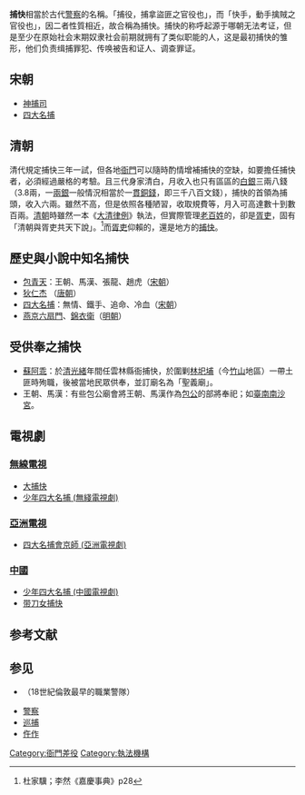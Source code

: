 '''捕快'''相當於古代[[警察|警察]]的名稱。「捕役，捕拿盜匪之官役也」，而「快手，動手擒賊之官役也」，因二者性質相近，故合稱為捕快。捕快的称呼起源于哪朝无法考证，但是至少在原始社会末期奴隶社会前期就拥有了类似职能的人，这是最初捕快的雏形，他们负责缉捕罪犯、传唤被告和证人、调查罪证。

==宋朝==
*[[神捕司|神捕司]]
*[[四大名捕|四大名捕]]

==清朝==
清代規定捕快三年一試，但各地[[衙門|衙門]]可以隨時酌情增補捕快的空缺，如要擔任捕快者，必須經過嚴格的考驗。且三代身家清白，月收入也只有區區的[[白銀|白銀]]三兩八錢（3.8兩，一[[兩銀|兩銀]]一般情況相當於一[[貫|貫]][[銅錢|銅錢]]，即三千八百文錢），捕快的首領為捕頭，收入六兩。雖然不高，但是依照各種陋習，收取規費等，月入可高達數十到數百兩。[[清朝|清朝]]時雖然一本《[[大清律例|大清律例]]》執法，但實際管理[[老百姓|老百姓]]的，卻是[[胥吏|胥吏]]，固有「清朝與胥吏共天下說」。<ref>杜家驥；李然《嘉慶事典》p28</ref>而[[胥吏|胥吏]]仰賴的，還是地方的[[捕快|捕快]]。

==歷史與小說中知名捕快==
*[[包青天|包青天]]：王朝、馬漢、張龍、趙虎（[[宋朝|宋朝]]）
*[[狄仁杰|狄仁杰]] （[[唐朝|唐朝]]）
*[[四大名捕|四大名捕]]：無情、鐵手、追命、冷血（[[宋朝|宋朝]]）
*[[燕京|燕京]][[六扇門|六扇門]]、[[錦衣衛指揮使司|錦衣衛]]（[[明朝|明朝]]）

==受供奉之捕快==
*[[蘇阿乖|蘇阿乖]]：於[[清|清]][[光緒|光緒]]年間任雲林縣衙捕快，於圍剿[[林圯埔|林圯埔]]（今[[竹山鎮_(臺灣)|竹山]]地區）一帶土匪時殉職，後被當地民眾供奉，並訂廟名為「聖義廟」。
*王朝、馬漢：有些包公廟會將王朝、馬漢作為[[包拯|包公]]的部將奉祀；如[[臺南南沙宮|臺南南沙宮]]。

==電視劇==
===[[無線電視|無線電視]]===
*[[大捕快|大捕快]]
*[[少年四大名捕_(無綫電視劇)|少年四大名捕 (無綫電視劇)]]

===[[亞洲電視|亞洲電視]]===
*[[四大名捕會京師_(亞洲電視劇)|四大名捕會京師 (亞洲電視劇)]]

===[[中國|中國]]===
*[[少年四大名捕_(中國電視劇)|少年四大名捕 (中國電視劇)]]
*[[带刀女捕快|带刀女捕快]]

== 参考文献 ==
{{Reflist}}

== 参见 ==
{{Portal box|中国|警察与执法}}
* {{Link-en|弓街捕快|Bow Street Runners}}（18世紀倫敦最早的職業警隊）
* [[警察|警察]]
* [[巡捕|巡捕]]
* [[仵作|仵作]]

[[Category:衙門差役|Category:衙門差役]]
[[Category:執法機構|Category:執法機構]]